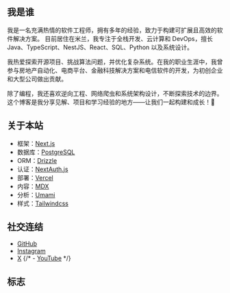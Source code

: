 ---
---

## 我是谁

我是一名充满热情的软件工程师，拥有多年的经验，致力于构建可扩展且高效的软件解决方案。
目前居住在米兰，我专注于全栈开发、云计算和 DevOps，擅长 Java、TypeScript、NestJS、React、SQL、Python 以及系统设计。

我热爱探索开源项目、挑战算法问题，并优化复杂系统。在我的职业生涯中，我曾参与房地产自动化、电商平台、金融科技解决方案和电信软件的开发，为初创企业和大型公司做出贡献。

除了编程，我还喜欢逆向工程、网络爬虫和系统架构设计，不断探索技术的边界。
这个博客是我分享见解、项目和学习经验的地方——让我们一起构建和成长！🚀

## 关于本站

- 框架：[Next.js](https://nextjs.org/)
- 数据库：[PostgreSQL](https://www.postgresql.org/)
- ORM：[Drizzle](https://orm.drizzle.team/)
- 认证：[NextAuth.js](https://next-auth.js.org/)
- 部署：[Vercel](https://vercel.com)
- 内容：[MDX](https://mdxjs.com/)
- 分析：[Umami](https://github.com/umami-software/umami)
- 样式：[Tailwindcss](https://tailwindcss.com)

## 社交连结

- [GitHub](https://github.com/lucaimbalzano)
- [Instagram](https://www.instagram.com/lucas.imbalzano)
- [X](https://x.com/lucaimbalzano)
  {/* - [YouTube](https://www.youtube.com/@simbashrd) */}

## 标志

<Logo />
